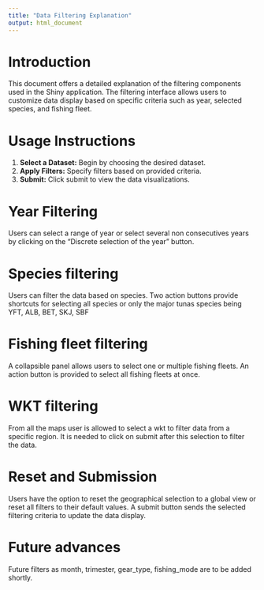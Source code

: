 ```yaml
---
title: "Data Filtering Explanation"
output: html_document
---
```

  
# Introduction
  
This document offers a detailed explanation of the filtering components used in the Shiny application. The filtering interface allows users to customize data display based on specific criteria such as year, selected species, and fishing fleet.

# Usage Instructions

1. **Select a Dataset:** Begin by choosing the desired dataset.
2. **Apply Filters:** Specify filters based on provided criteria.
3. **Submit:** Click submit to view the data visualizations.

# Year Filtering

Users can select a range of year or select several non consecutives years by clicking on the  "Discrete selection of the year" button.

# Species filtering 

Users can filter the data based on species. Two action buttons provide shortcuts for selecting all species or only the major tunas species being YFT, ALB, BET, SKJ, SBF

# Fishing fleet filtering 

A collapsible panel allows users to select one or multiple fishing fleets. An action button is provided to select all fishing fleets at once.

# WKT filtering

From all the maps user is allowed to select a wkt to filter data from a specific region. It is needed to click on submit after this selection to filter the data. 

# Reset and Submission
Users have the option to reset the geographical selection to a global view or reset all filters to their default values. A submit button sends the selected filtering criteria to update the data display.

# Future advances

Future filters as month, trimester, gear_type, fishing_mode are to be added shortly. 
